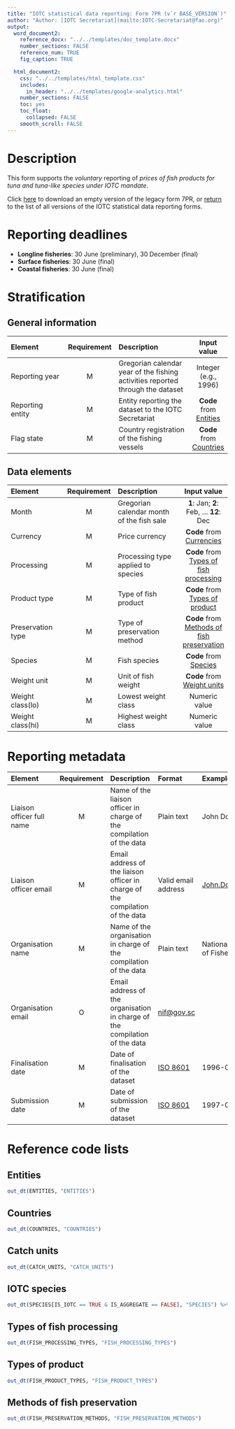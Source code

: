 ```yaml
---
title: "IOTC statistical data reporting: Form 7PR (v`r BASE_VERSION`)"
author: "Author: [IOTC Secretariat](mailto:IOTC-Secretariat@fao.org)" 
output:
  word_document2:
    reference_docx: "../../templates/doc_template.docx"
    number_sections: FALSE
    reference_num: TRUE
    fig_caption: TRUE

  html_document2:
    css: "../../templates/html_template.css"
    includes: 
      in_header: "../../templates/google-analytics.html"
    number_sections: FALSE
    toc: yes
    toc_float:
      collapsed: FALSE
    smooth_scroll: FALSE
---
```

  
# Description
  
This form supports the *voluntary* reporting of _prices of fish products for tuna and tuna-like species under IOTC mandate_.

Click [here](./Form-7PR-legacy.xlsm) to download an empty version of the legacy form 7PR, or [return](../index.html) to the list of all versions of the IOTC statistical data reporting forms. 

# Reporting deadlines

- **Longline fisheries**: 30 June (preliminary), 30 December (final)
- **Surface fisheries**: 30 June (final)
- **Coastal fisheries**: 30 June (final)

# Stratification

## General information

| Element | Requirement | Description | Input value |
| :----------------- | :-----: | :----------------------- | :-------: |
| Reporting year | M | Gregorian calendar year of the fishing activities reported through the dataset | Integer (e.g., 1996) |
| Reporting entity | M | Entity reporting the dataset to the IOTC Secretariat | **Code** from [Entities](#entities) |
| Flag state | M | Country registration of the fishing vessels | **Code** from [Countries](#countries) |

## Data elements

| Element | Requirement | Description | Input value |
| :----------------- | :-----: | :----------------------- | :-------: |
| Month | M | Gregorian calendar month of the fish sale | **1**: Jan; **2**: Feb, ... **12**: Dec |
| Currency | M | Price currency | **Code** from [Currencies](#currencies) |
| Processing | M | Processing type applied to species | **Code** from [Types of fish processing](#fishProcessingType) |
| Product type | M | Type of fish product | **Code** from [Types of product](#fishProductTypes) |
| Preservation type  | M | Type of preservation method | **Code** from [Methods of fish preservation](#FishPreservationMethod) |
| Species | M | Fish species | **Code** from [Species](#IOTCSpecies) |
| Weight unit  | M | Unit of fish weight | **Code** from [Weight units](#weightUnits) |
| Weight class(lo) | M | Lowest weight class | Numeric value |
| Weight class(hi) | M | Highest weight class | Numeric value |

# Reporting metadata

| Element | Requirement | Description | Format | Example |
| :--------| :----: | :----------------------- | :-------- | :------------ |
| Liaison officer full name | M  | Name of the liaison officer in charge of the compilation of the data | Plain text | John Doe |
| Liaison officer email	 | M | Email address of the liaison officer in charge of the compilation of the data | Valid email address | [John.Doe\@fao.org](mailto:John.Doe@fao.org){.email} |
| Organisation name | M | Name of the organisation in charge of the compilation of the data | Plain text | National Institute of Fisheries |
| Organisation email | O | Email address of the organisation in charge of the compilation of the data | [nif\@gov.sc](mailto:nif@gov.sc){.email} |
| Finalisation date | M | Date of finalisation of the dataset | [ISO 8601](https://en.wikipedia.org/wiki/ISO_8601) | 1996-03-27 |
| Submission date | M | Date of submission of the dataset | [ISO 8601](https://en.wikipedia.org/wiki/ISO_8601) | 1997-03-21 |

# Reference code lists

## Entities {#entities}

```r
out_dt(ENTITIES, "ENTITIES")
```

## Countries {#countries}

```r
out_dt(COUNTRIES, "COUNTRIES")
```

## Catch units {#weightUnits}

```r
out_dt(CATCH_UNITS, "CATCH_UNITS")
```

## IOTC species {#IOTCSpecies}

```r
out_dt(SPECIES[IS_IOTC == TRUE & IS_AGGREGATE == FALSE], "SPECIES") %>% formatStyle(columns = "NAME_SCIENTIFIC", fontStyle = "italic")
```

## Types of fish processing {#fishProcessingType}

```r
out_dt(FISH_PROCESSING_TYPES, "FISH_PROCESSING_TYPES")
```

## Types of product {#fishProductTypes}

```r
out_dt(FISH_PRODUCT_TYPES, "FISH_PRODUCT_TYPES")
```

## Methods of fish preservation {#fishPreservationMethod}

```r
out_dt(FISH_PRESERVATION_METHODS, "FISH_PRESERVATION_METHODS")
```
